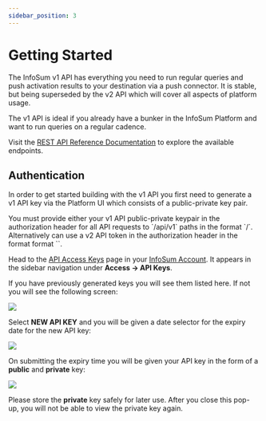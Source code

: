 ```yaml
---
sidebar_position: 3
---
```



# Getting Started

The InfoSum v1 API has everything you need to run regular queries and push activation results to your destination via a push connector. It is stable, but being superseded by the v2 API which will cover all aspects of platform usage.

The v1 API is ideal if you already have a bunker in the InfoSum Platform and want to run queries on a regular cadence.

Visit the [REST API Reference Documentation](/api/v1) to explore the available endpoints.

## Authentication

In order to get started building with the v1 API you first need to generate a v1 API key via the Platform UI which consists of a public-private key pair.

<Admonition type="note">
You must provide either your v1 API public-private keypair in the authorization header for all API requests to `/api/v1` paths in the format `<public_token>/<private_token>`.
Alternatively can use a v2 API token in the authorization header in the format format `<token>`.
</Admonition>

Head to the [API Access Keys](https://accounts.infosum.com/access/api-keys) page in your [InfoSum Account](https://accounts.infosum.com/). It appears in the sidebar navigation under **Access &rarr; API Keys**.

If you have previously generated keys you will see them listed here. If not you will see the following screen:

<img src={NoAPIKeysImageURL} class="image_md"/><p/>
Select **NEW API KEY** and you will be given a date selector for the expiry date for the new API key:

<img src={SetExpiryImageURL} class="center_half_image"/><p/>
On submitting the expiry time you will be given your API key in the form of a **public** and **private** key:

<img src={GrantedAPIKeysImageURL} class="center_half_image"/><p/>
Please store the **private** key safely for later use. After you close this pop-up, you will not be able to view the private key again.